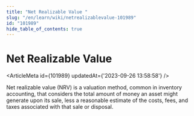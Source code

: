```yaml
---
title: "Net Realizable Value "
slug: "/en/learn/wiki/netrealizablevalue-101989"
id: "101989"
hide_table_of_contents: true
---
```



# Net Realizable Value 

<ArticleMeta id={101989} updatedAt={'2023-09-26 13:58:58'} />
<div className='border-solid border-b border-t-0 my-4 border-[var(--ifm-color-gray-300)]' />

Net realizable value (NRV) is a valuation method, common in inventory accounting, that considers the total amount of money an asset might generate upon its sale, less a reasonable estimate of the costs, fees, and taxes associated with that sale or disposal.
